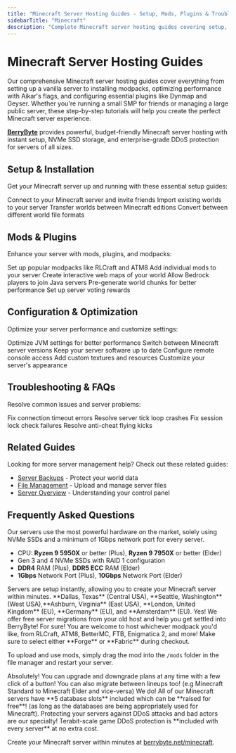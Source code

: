 ---
title: "Minecraft Server Hosting Guides - Setup, Mods, Plugins & Troubleshooting"
sidebarTitle: "Minecraft"
description: "Complete Minecraft server hosting guides covering setup, modpacks, plugins like Dynmap and Geyser, performance optimization with Aikar's flags, and troubleshooting common server issues."
---

# Minecraft Server Hosting Guides

Our comprehensive Minecraft server hosting guides cover everything from setting up a vanilla server to installing modpacks, optimizing performance with Aikar's flags, and configuring essential plugins like Dynmap and Geyser. Whether you're running a small SMP for friends or managing a large public server, these step-by-step tutorials will help you create the perfect Minecraft server experience.

**[BerryByte](https://berrybyte.net/minecraft-server-hosting)** provides powerful, budget-friendly Minecraft server hosting with instant setup, NVMe SSD storage, and enterprise-grade DDoS protection for servers of all sizes.

## Setup & Installation

Get your Minecraft server up and running with these essential setup guides:

<CardGroup cols={2}>
  <Card title="Join Your Server" href="/games/minecraft/join-server" icon="users">
    Connect to your Minecraft server and invite friends
  </Card>
  <Card title="Upload World Files" href="/games/minecraft/upload-world" icon="upload">
    Import existing worlds to your server
  </Card>
  <Card title="Convert Bedrock to Java" href="/games/minecraft/convert-bedrock-to-java" icon="arrow-right-arrow-left">
    Transfer worlds between Minecraft editions
  </Card>
  <Card title="Convert World Formats" href="/games/minecraft/convert-world" icon="rotate">
    Convert between different world file formats
  </Card>
</CardGroup>

## Mods & Plugins

Enhance your server with mods, plugins, and modpacks:

<CardGroup cols={2}>
  <Card title="Installing Modpacks" href="/games/minecraft/installing-modpacks" icon="box">
    Set up popular modpacks like RLCraft and ATM8
  </Card>
  <Card title="Installing Mods" href="/games/minecraft/installing-mods" icon="puzzle-piece">
    Add individual mods to your server
  </Card>
  <Card title="Dynmap Plugin" href="/games/minecraft/plugins/dynmap" icon="map">
    Create interactive web maps of your world
  </Card>
  <Card title="Geyser Plugin" href="/games/minecraft/plugins/geyser" icon="mobile">
    Allow Bedrock players to join Java servers
  </Card>
  <Card title="Chunky Plugin" href="/games/minecraft/plugins/chunky" icon="grid">
    Pre-generate world chunks for better performance
  </Card>
  <Card title="Votifier Plugin" href="/games/minecraft/plugins/votifier" icon="thumbs-up">
    Set up server voting rewards
  </Card>
</CardGroup>

## Configuration & Optimization

Optimize your server performance and customize settings:

<CardGroup cols={2}>
  <Card title="Aikar's Flags" href="/games/minecraft/aikars-flags" icon="flag">
    Optimize JVM settings for better performance
  </Card>
  <Card title="Changing Versions" href="/games/minecraft/changing-versions" icon="code-branch">
    Switch between Minecraft server versions
  </Card>
  <Card title="Updating Server JARs" href="/games/minecraft/updating-jars" icon="download">
    Keep your server software up to date
  </Card>
  <Card title="Setting Up RCON" href="/games/minecraft/setting-up-rcon" icon="terminal">
    Configure remote console access
  </Card>
  <Card title="Resource Packs" href="/games/minecraft/resource-packs" icon="palette">
    Add custom textures and resources
  </Card>
  <Card title="Server Icon" href="/games/minecraft/server-icon" icon="image">
    Customize your server's appearance
  </Card>
</CardGroup>

## Troubleshooting & FAQs

Resolve common issues and server problems:

<CardGroup cols={2}>
  <Card title="Connection Timed Out" href="/games/minecraft/common-errors/connection-timed-out" icon="wifi-slash">
    Fix connection timeout errors
  </Card>
  <Card title="Server Tick Loop Exception" href="/games/minecraft/common-errors/exception-server-tick-loop" icon="exclamation-triangle">
    Resolve server tick loop crashes
  </Card>
  <Card title="Session Lock Failed" href="/games/minecraft/common-errors/failed-to-check-session-lock" icon="lock">
    Fix session lock check failures
  </Card>
  <Card title="Kicked for Flying" href="/games/minecraft/common-errors/kicked-for-flying" icon="plane">
    Resolve anti-cheat flying kicks
  </Card>
</CardGroup>

## Related Guides

Looking for more server management help? Check out these related guides:

- [Server Backups](/panel/backups) - Protect your world data
- [File Management](/panel/importing-files) - Upload and manage server files
- [Server Overview](/panel/overview) - Understanding your control panel

## Frequently Asked Questions

<AccordionGroup>

<Accordion title="What are the specs on the servers?">
Our servers use the most powerful hardware on the market, solely using NVMe SSDs and a minimum of 1Gbps network port for every server.

- CPU: **Ryzen 9 5950X** or better (Plus), **Ryzen 9 7950X** or better (Elder)
- Gen 3 and 4 NVMe SSDs with RAID 1 configuration
- **DDR4** RAM (Plus), **DDR5 ECC** RAM (Elder)
- **1Gbps** Network Port (Plus), **10Gbps** Network Port (Elder)
</Accordion>

<Accordion title="How long does setup take?">
Servers are setup instantly, allowing you to create your Minecraft server within minutes.
</Accordion>

<Accordion title="What locations are the servers in?">
**Dallas, Texas** (Central USA), **Seattle, Washington** (West USA),**Ashburn, Virginia** (East USA), **London, United Kingdom** (EU), **Germany** (EU), and **Amsterdam** (EU).
</Accordion>

<Accordion title="Can I migrate my existing server to BerryByte?">
Yes! We offer free server migrations from your old host and help you get settled into BerryByte!
</Accordion>

<Accordion title="Do you support mods/modpacks or other server types?">
For sure! You are welcome to host whichever modpack you'd like, from RLCraft, ATM8, BetterMC, FTB, Enigmatica 2, and more! Make sure to select either **Forge** or **Fabric** during checkout.

To upload and use mods, simply drag the mod into the `/mods` folder in the file manager and restart your server.
</Accordion>

<Accordion title="Can I upgrade/downgrade my server later on?">
Absolutely! You can upgrade and downgrade plans at any time with a few click of a button! You can also migrate between lineups too! (e.g Minecraft Standard to Minecraft Elder and vice-versa)
</Accordion>

<Accordion title="Do you support MySQL databases?">
We do! All of our Minecraft servers have **5 database slots** included which can be **raised for free**! (as long as the databases are being appropriately used for Minecraft).
</Accordion>

<Accordion title="Are the servers DDoS protected?">
Protecting your servers against DDoS attacks and bad actors are our specialty! Terabit-scale game DDoS protection is **included with every server** at no extra cost.
</Accordion>

</AccordionGroup>


Create your Minecraft server within minutes at [berrybyte.net/minecraft](https://berrybyte.net/minecraft/).
